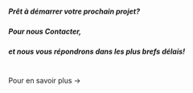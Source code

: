
##### Prêt à démarrer votre prochain projet?
##### <Link to="https://twitter.com/CherOliv">Pour nous Contacter</Link>,
##### et nous vous répondrons dans les plus brefs délais!

<br/><Link to="/services/">Pour en savoir plus &rarr;</Link>